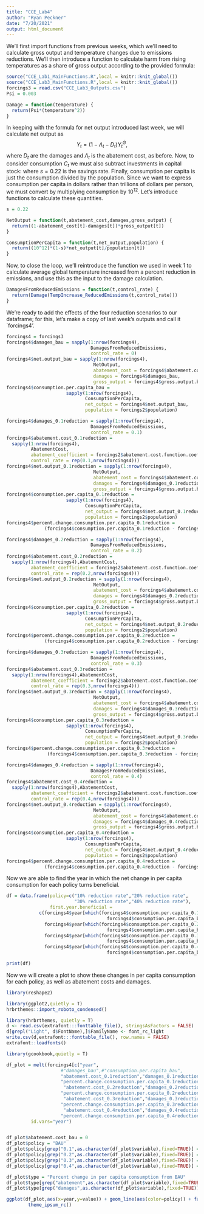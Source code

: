 ```yaml
---
title: "CCE_Lab4"
author: "Ryan Peckner"
date: "7/20/2021"
output: html_document
---
```


We'll first import functions from previous weeks, which we'll need to calculate gross output and temperature changes due to emissions reductions. We'll then introduce a function to calculate harm from rising temperatures as a share of gross output according to the provided formula:

```r

source("CCE_Lab1_MainFunctions.R",local = knitr::knit_global())
source("CCE_Lab3_MainFunctions.R",local = knitr::knit_global())
forcings3 = read.csv("CCE_Lab3_Outputs.csv")
Psi = 0.003

Damage = function(temperature) {
  return(Psi*(temperature^2))
}

```

In keeping with the formula for net output introduced last week, we will calculate net output as 
$$Y_{t} = (1 -\Lambda_{t} - D_{t})Y_{t}^{G},$$
where $D_{t}$ are the damages and $\Lambda_{t}$ is the abatement cost, as before. Now, to consider consumption $C_{t}$ we must also subtract investments in capital stock:
\begin{align*}
C_{t} &= Y_{t} - I_{t} \\
&= Y_{t} - sY_{t} \\
&= (1-s)Y_{t},
\end{align*}
where $s=0.22$ is the savings rate. Finally, consumption per capita is just the consumption divided by the population. Since we want to express consumption per capita in dollars rather than trillions of dollars per person, we must convert by multiplying consumption by $10^{12}$. Let's introduce functions to calculate these quantities.

```r

s = 0.22

NetOutput = function(t,abatement_cost,damages,gross_output) {
  return((1-abatement_cost[t]-damages[t])*gross_output[t])
}

ConsumptionPerCapita = function(t,net_output,population) {
  return((10^12)*(1-s)*net_output[t]/population[t])
}

```

Now, to close the loop, we'll reintroduce the function we used in week 1 to calculate average global temperature increased from a percent reduction in emissions, and use this as the input to the damage calculation.

```r

DamagesFromReducedEmissions = function(t,control_rate) {
  return(Damage(TempIncrease_ReducedEmissions(t,control_rate)))
}

```

We're ready to add the effects of the four reduction scenarios to our dataframe; for this, let's make a copy of last week's outputs and call it `forcings4'.

```r

forcings4 = forcings3
forcings4$damages_bau = sapply(1:nrow(forcings4),
                               DamagesFromReducedEmissions,
                               control_rate = 0)
forcings4$net.output_bau = sapply(1:nrow(forcings4),
                                NetOutput,
                                abatement_cost = forcings4$abatement.cost.bau,
                                damages = forcings4$damages_bau,
                                gross_output = forcings4$gross.output.bau)
forcings4$consumption.per.capita_bau = 
                      sapply(1:nrow(forcings4),
                             ConsumptionPerCapita,
                             net_output = forcings4$net.output_bau,
                             population = forcings2$population)

forcings4$damages_0.1reduction = sapply(1:nrow(forcings4),
                               DamagesFromReducedEmissions,
                               control_rate = 0.1)
forcings4$abatement.cost_0.1reduction = 
  sapply(1:nrow(forcings4),
         AbatementCost,
         abatement_coefficient = forcings2$abatement.cost.function.coefficient,
         control_rate = rep(0.1,nrow(forcings4)))
forcings4$net.output_0.1reduction = sapply(1:nrow(forcings4),
                                NetOutput,
                                abatement_cost = forcings4$abatement.cost_0.1reduction,
                                damages = forcings4$damages_0.1reduction,
                                gross_output = forcings4$gross.output.bau)
forcings4$consumption.per.capita_0.1reduction = 
                      sapply(1:nrow(forcings4),
                             ConsumptionPerCapita,
                             net_output = forcings4$net.output_0.1reduction,
                             population = forcings2$population)
forcings4$percent.change.consumption.per.capita_0.1reduction = 
              (forcings4$consumption.per.capita_0.1reduction - forcings4$consumption.per.capita_bau)/forcings4$consumption.per.capita_bau

forcings4$damages_0.2reduction = sapply(1:nrow(forcings4),
                               DamagesFromReducedEmissions,
                               control_rate = 0.2)
forcings4$abatement.cost_0.2reduction = 
  sapply(1:nrow(forcings4),AbatementCost,
         abatement_coefficient = forcings2$abatement.cost.function.coefficient,
         control_rate = rep(0.2,nrow(forcings4)))
forcings4$net.output_0.2reduction = sapply(1:nrow(forcings4),
                                NetOutput,
                                abatement_cost = forcings4$abatement.cost_0.2reduction,
                                damages = forcings4$damages_0.2reduction,
                                gross_output = forcings4$gross.output.bau)
forcings4$consumption.per.capita_0.2reduction = 
                      sapply(1:nrow(forcings4),
                             ConsumptionPerCapita,
                             net_output = forcings4$net.output_0.2reduction,
                             population = forcings2$population)
forcings4$percent.change.consumption.per.capita_0.2reduction = 
              (forcings4$consumption.per.capita_0.2reduction - forcings4$consumption.per.capita_bau)/forcings4$consumption.per.capita_bau

forcings4$damages_0.3reduction = sapply(1:nrow(forcings4),
                               DamagesFromReducedEmissions,
                               control_rate = 0.3)
forcings4$abatement.cost_0.3reduction = 
  sapply(1:nrow(forcings4),AbatementCost,
         abatement_coefficient = forcings2$abatement.cost.function.coefficient,
         control_rate = rep(0.3,nrow(forcings4)))
forcings4$net.output_0.3reduction = sapply(1:nrow(forcings4),
                                NetOutput,
                                abatement_cost = forcings4$abatement.cost_0.3reduction,
                                damages = forcings4$damages_0.3reduction,
                                gross_output = forcings4$gross.output.bau)
forcings4$consumption.per.capita_0.3reduction = 
                      sapply(1:nrow(forcings4),
                             ConsumptionPerCapita,
                             net_output = forcings4$net.output_0.3reduction,
                             population = forcings2$population)
forcings4$percent.change.consumption.per.capita_0.3reduction = 
               (forcings4$consumption.per.capita_0.3reduction - forcings4$consumption.per.capita_bau)/forcings4$consumption.per.capita_bau

forcings4$damages_0.4reduction = sapply(1:nrow(forcings4),
                               DamagesFromReducedEmissions,
                               control_rate = 0.4)
forcings4$abatement.cost_0.4reduction = 
  sapply(1:nrow(forcings4),AbatementCost,
         abatement_coefficient = forcings2$abatement.cost.function.coefficient,
         control_rate = rep(0.4,nrow(forcings4)))
forcings4$net.output_0.4reduction = sapply(1:nrow(forcings4),
                                NetOutput,
                                abatement_cost = forcings4$abatement.cost_0.4reduction,
                                damages = forcings4$damages_0.4reduction,
                                gross_output = forcings4$gross.output.bau)
forcings4$consumption.per.capita_0.4reduction = 
                      sapply(1:nrow(forcings4),
                             ConsumptionPerCapita,
                             net_output = forcings4$net.output_0.4reduction,
                             population = forcings2$population)
forcings4$percent.change.consumption.per.capita_0.4reduction = 
              (forcings4$consumption.per.capita_0.4reduction - forcings4$consumption.per.capita_bau)/forcings4$consumption.per.capita_bau

```

Now we are able to find the year in which the net change in per capita consumption for each policy turns beneficial.

```r


df = data.frame(policy=c("10% reduction rate","20% reduction rate",
                         "30% reduction rate","40% reduction rate"),
                first.year.beneficial = 
            c(forcings4$year[which(forcings4$consumption.per.capita_0.1reduction >=
                                     forcings4$consumption.per.capita_bau)[1]],
              forcings4$year[which(forcings4$consumption.per.capita_0.2reduction >=
                                     forcings4$consumption.per.capita_bau)[1]],
              forcings4$year[which(forcings4$consumption.per.capita_0.3reduction >=
                                     forcings4$consumption.per.capita_bau)[1]],
              forcings4$year[which(forcings4$consumption.per.capita_0.4reduction >=
                                     forcings4$consumption.per.capita_bau)[1]]))

print(df)
```

Now we will create a plot to show these changes in per capita consumption for each policy, as well as abatement costs and damages.

```r

library(reshape2)

library(ggplot2,quietly = T)
hrbrthemes::import_roboto_condensed()

library(hrbrthemes, quietly = T)
d <- read.csv(extrafont:::fonttable_file(), stringsAsFactors = FALSE)
d[grepl("Light", d$FontName),]$FamilyName <- font_rc_light
write.csv(d,extrafont:::fonttable_file(), row.names = FALSE)
extrafont::loadfonts()

library(gcookbook,quietly = T)

df_plot = melt(forcings4[c("year",
                    #"damages_bau",#"consumption.per.capita_bau",
                    "abatement.cost_0.1reduction","damages_0.1reduction",
                    "percent.change.consumption.per.capita_0.1reduction",
                     "abatement.cost_0.2reduction","damages_0.2reduction",
                    "percent.change.consumption.per.capita_0.2reduction",
                     "abatement.cost_0.3reduction","damages_0.3reduction",
                    "percent.change.consumption.per.capita_0.3reduction",
                     "abatement.cost_0.4reduction","damages_0.4reduction",
                    "percent.change.consumption.per.capita_0.4reduction")],
         id.vars="year")


df_plot$abatement.cost_bau = 0
df_plot$policy = "BAU"
df_plot$policy[grep("0.1",as.character(df_plot$variable),fixed=TRUE)] = "10% reduction"
df_plot$policy[grep("0.2",as.character(df_plot$variable),fixed=TRUE)] = "20% reduction"
df_plot$policy[grep("0.3",as.character(df_plot$variable),fixed=TRUE)] = "30% reduction"
df_plot$policy[grep("0.4",as.character(df_plot$variable),fixed=TRUE)] = "40% reduction"

df_plot$type = "Percent change in per capita consumption from BAU"
df_plot$type[grep("abatement",as.character(df_plot$variable),fixed=TRUE)] = "Abatement costs (proportion of output)"
df_plot$type[grep("damages",as.character(df_plot$variable),fixed=TRUE)] = "Damages (proportion of output)"

ggplot(df_plot,aes(x=year,y=value)) + geom_line(aes(color=policy)) + facet_wrap(~type,ncol=1,scale="free_y") +
        theme_ipsum_rc()
```



